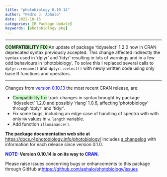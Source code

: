```yaml
---
title: "photobiology 0.10.14"
author: "Pedro J. Aphalo"
date: 2022-10-15
categories: [R Package Update]
keywords: [photobiology pkg]
---
```


<hr />

[<strong>COMPATIBILITY FIX:</strong> ]{style="background-color: #ccffcc;"}An update of package 'tidyselect' 1.2.0 now in CRAN deprecated syntax previously accepted. This change affected indirectly the syntax used in 'dplyr' and 'tidyr' resulting in lots of warnings and in a few odd behaviours in 'photobiology'. To solve this I replaced several calls to `dplyr::rename()` and `dplyr::select()` with newly written code using only base R functions and operators.

<hr />

Changes from [version 0.10.13]{style="color: #0000ff;"} the most recent CRAN release, are:

<ul>

<li>[Compatibility fix:]{style="background-color: #ccffcc;"} track changes in syntax brought by package 'tidyselect' 1.2.0 and possibly 'rlang' 1.0.6, affecting 'photobiology' through 'dplyr' and 'tidyr'.</li>

<li>Fix some bugs, including an edge case of handling of spectra with with only `NA` values in `w.length` variable.</li>

<li>Add function `illuminance()`.</li>

</ul>

<strong>The package documentation web site at</strong><a href="https://docs.r4photobiology.info/photobiology/"> https://docs.r4photobiology.info/photobiology/</a> includes <a href="https://docs.r4photobiology.info/photobiology/news/index.html">a changelog</a> with information for each release since version 0.1.0.

[<strong>]{style="text-indent: 0em;"}[NOTE:]{style="color: #0000ff;"} Version 0.10.14 is on its way to [CRAN. ]{style="color: #0000ff;"}</strong><strong>[ </strong>]{style="text-indent: 0em;"}

[Please raise issues concerning bugs or enhancements to this package through GitHub at]{style="text-indent: 0em;"}[ <a style="text-indent: 0em; color: #0000ff;" href="https://bitbucket.org/aphalo/photobiology/issues">https://github.com/aphalo/photobiology/issues</a>]{style="color: #0000ff;"}
